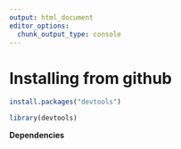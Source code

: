 ```yaml
---
output: html_document
editor_options: 
  chunk_output_type: console
---
```

# Installing from github

```r
install.packages("devtools")
```

```r
library(devtools)
```



**Dependencies**

